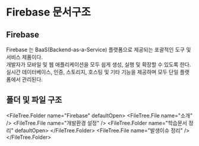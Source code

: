 
# Firebase 문서구조

## Firebase
Firebase 는 BaaS(Backend-as-a-Service) 플랫폼으로 제공되는 포괄적인 도구 및 서비스 제품이다.  
개발자가 모바일 및 웹 애플리케이션을 모두 쉽게 생성, 실행 및 확장할 수 있도록 한다.  
실시간 데이터베이스, 인증, 스토리지, 호스팅 및 기타 기능을 제공하며 모두 단일 플랫폼에서 관리된다.

## 폴더 및 파일 구조

<FileTree.Folder name="Firebase" defaultOpen>
  <FileTree.File name="소개" />
  <FileTree.File name="개발환경 설정" />
  <FileTree.Folder name="학습문서 정리" defaultOpen>
  </FileTree.Folder>
  <FileTree.File name="발생이슈 정리" />
</FileTree.Folder>

